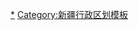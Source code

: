 {{Navbox
|listclass = hlist
|name = 昆玉市行政区划
|title = [[昆玉市]]行政区划
|above = 行政隶属：[[新疆维吾尔自治区]]、[[新疆生产建设兵团第十四师]]（[[师市合一]]）　　政府驻地：[[新疆生产建设兵团二二四团|224团]]昆玉大道玉枣路1号
|image = 
|state = {{{state<includeonly>|collapsed</includeonly>}}}

|group1 =[[行政建制镇|镇]]、[[团镇合一]]<br />（场镇合一）
|list1 = 
* [[新疆生产建设兵团第十四师四十七团|47团老兵镇]]（[[新疆生产建设兵团第十二师|第十二师]]代管）
* [[新疆生产建设兵团第十四师二二五团|225团玉泉镇]]
* [[新疆生产建设兵团第十四师皮山农场|皮山农场昆泉镇]]
* [[新疆生产建设兵团第十四师一牧场|一牧场昆牧镇]]

|group2 = [[團 (軍隊)|团]]
|list2 = 
* [[新疆生产建设兵团第十四师二二四团|224团]]

|group3 = 经济园区
|list3 = 
* [[皮墨北京工业园区]]（[[新疆生产建设兵团第八师|第八师]]代管）

|belowstyle = text-align: left;
|below = 参见：[[新疆维吾尔自治区乡级以上行政区列表]]、[[新疆生产建设兵团师团列表]]
}}
<noinclude>
[[Category:昆玉市行政区划|*]]
[[Category:新疆行政区划模板]]
</noinclude>